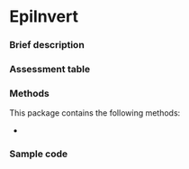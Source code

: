 # EpiInvert {#sec-top .unnumbered}


### Brief description

### Assessment table

### Methods

This package contains the following methods:

- 

### Sample code
